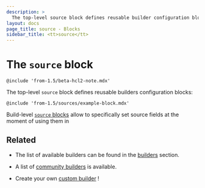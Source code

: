 ```yaml
---
description: >
  The top-level source block defines reusable builder configuration blocks
layout: docs
page_title: source - Blocks
sidebar_title: <tt>source</tt>
---
```


# The `source` block

`@include 'from-1.5/beta-hcl2-note.mdx'`

The top-level `source` block defines reusable builders configuration blocks:

`@include 'from-1.5/sources/example-block.mdx'`

Build-level [`source` blocks](/docs/from-1.5/blocks/build/source) allow to
specifically set source fields at the moment of using them in 

## Related

* The list of available builders can be found in the [builders](/docs/builders)
  section.


* A list of [community
builders](/community-tools#community-builders) is available.

* Create your own [custom builder](/docs/extending/custom-builders) !
